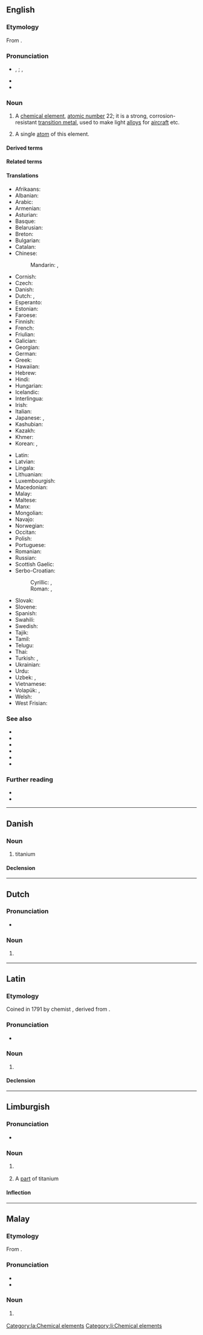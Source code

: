 {{also|Titanium}}
==English==
{{elements|en|Ti|scandium|Sc|vanadium|V}}

===Etymology===
From {{af|en|Titan|-ium}}.

===Pronunciation===
* {{enPR|tītā'nēəm}}, {{IPA|en|/taɪˈteɪni.əm/}}; {{enPR|tĭtā'nēəm}}, {{IPA|en|/tɪˈteɪni.əm/}}
* {{audio|en|en-us-titanium.ogg|Audio (US)}}
* {{rhymes|en|eɪniəm}}

===Noun===
{{en-noun|~}}
{{wikipedia}}

# {{senseid|en|Q716}}A [[chemical element]], [[atomic number]] 22; it is a strong, corrosion-resistant [[transition metal]], used to make light [[alloy]]s for [[aircraft]] etc.
# {{lb|en|countable}} A single [[atom]] of this element.

====Derived terms====
{{col4|en
|cuprotitanium
|ferrocarbon titanium
|ferrotitanium
|manganotitanium
|titanian
|titanic
|titaniferous
|titanious
|titanium-46
|titanium-47
|titanium-48
|titanium-49
|titanium-50
|titanium alloy
|titanium aluminide
|titanium boride
|titanium bromide
|titanium carbide
|titanium chloride
|titanium dichloride
|titanium dioxide
|titanium hydride
|titanium isopropoxide
|titanium nitride
|titanium oxalate
|titanium oxide
|titanium sand
|titanium sponge
|titanium suboxide
|titanium sulfate
|titanium tetrabromide
|titanium tetrachloride
|titanium tetraiodide
|titanium trichloride
|titanium trioxide
|titanium white
|titanoan
}}

====Related terms====
{{col3|en
|{{l|en|titan-}}, {{l|en|titano-}}
|{{l|en|titanate}}
|{{l|en|titania}}
|{{l|en|titanic}}
|{{l|en|titanite}}
|{{l|en|titanocene}}
}}

====Translations====
{{trans-top|id=Q716|chemical element}}
* Afrikaans: {{t+|af|titaan}}
* Albanian: {{t+|sq|titan|?}}
* Arabic: {{t|ar|تِيتَانْيُوم|m|tr=titanyum}}
* Armenian: {{t+|hy|տիտան}}
* Asturian: {{t+|ast|titaniu|m}}
* Basque: {{t|eu|titanioa}}
* Belarusian: {{t|be|тыта́н|m}}
* Breton: {{t|br|titan|?}}
* Bulgarian: {{t+|bg|тита́н|m}}
* Catalan: {{t+|ca|titani|m}}
* Chinese:
*: Mandarin: {{t+|cmn|鈦}}, {{t+|cmn|钛|tr=tài}}
* Cornish: {{t|kw|tytanyum|?}}
* Czech: {{t+|cs|titan|m}}
* Danish: {{t+|da|titan|n}}
* Dutch: {{t+|nl|titanium|n}}, {{t+|nl|titaan|n}}
* Esperanto: {{t|eo|titanio}}
* Estonian: {{t+|et|titaan}}
* Faroese: {{t|fo|titan|n}}
* Finnish: {{t+|fi|titaani}}
* French: {{t+|fr|titane|m}}
* Friulian: {{t|fur|titani|?}}
* Galician: {{t+|gl|titanio|m}}
* Georgian: {{t|ka|ტიტანი}}
* German: {{t+|de|Titan|n}}
* Greek: {{t+|el|τιτάνιο|n}}
* Hawaiian: {{t|haw|kaikaniuma}}
* Hebrew: {{t+|he|טיטניום|?|tr=titánium}}
* Hindi: {{t|hi|रंजातु|?}}
* Hungarian: {{t+|hu|titán}}
* Icelandic: {{t+|is|títan|n}}
* Interlingua: {{t|ia|titanium}}
* Irish: {{t+|ga|tíotáiniam|m}}
* Italian: {{t+|it|titanio|m}}
* Japanese: {{t+|ja|チタン|tr=chitan}}, {{t|ja|チタニウム|tr=chitaniumu}}
* Kashubian: {{t|csb|titan}}
* Kazakh: {{t|kk|титан}}
* Khmer: {{t|km|ទីតាន}}
* Korean: {{t+|ko|티탄}}, {{t+|ko|티타늄}}
{{trans-mid}}
* Latin: {{t+|la|titanium|n}}
* Latvian: {{t|lv|titāns|?}}
* Lingala: {{t|ln|titani|c9a|c10a}}
* Lithuanian: {{t+|lt|titanas|?}}
* Luxembourgish: {{t|lb|Titan|?}}
* Macedonian: {{t|mk|тита́н|m}}
* Malay: {{t|ms|titanium}}
* Maltese: {{t|mt|titanju|?}}
* Manx: {{t|gv|çhitaanium|?}}
* Mongolian: {{t+|mn|титан}}
* Navajo: {{t|nv|béésh doo ńdiniichxíihii}}
* Norwegian: {{t+|no|titan|?}}
* Occitan: {{t|oc|titani|m}}
* Polish: {{t+|pl|tytan|m}}
* Portuguese: {{t+|pt|titânio|m}}
* Romanian: {{t+|ro|titan|n}}
* Russian: {{t+|ru|тита́н|m}}
* Scottish Gaelic: {{t|gd|titanium|m}}
* Serbo-Croatian:
*: Cyrillic: {{t|sh|титан|m}}, {{t|sh|титаниј|m}}
*: Roman: {{t+|sh|titan|m}}, {{t+|sh|titanij|m}}
* Slovak: {{t+|sk|titán|m}}
* Slovene: {{t+|sl|titan|m}}
* Spanish: {{t+|es|titanio|m}}
* Swahili: {{t|sw|titani}}
* Swedish: {{t+|sv|titan|n}}
* Tajik: {{t|tg|титан}}
* Tamil: {{t+|ta|டைட்டேனியம்}}
* Telugu: {{t+|te|టైటానియం}}
* Thai: {{t+|th|ไทเทเนียม}}
* Turkish: {{t+|tr|titan}}, {{t+|tr|titanyum}}
* Ukrainian: {{t|uk|тита́н|m}}
* Urdu: {{t|ur|رنجاتو‎|?|tr=rañjātu}}
* Uzbek: {{t+|uz|titan}}, {{t+|uz|титан}}
* Vietnamese: {{t+|vi|titan}}
* Volapük: {{t+|vo|titanin}}, {{qualifier|older term}} {{t|vo|tütin}}
* Welsh: {{t+|cy|titaniwm|m}}
* West Frisian: {{t|fy|titaan|?}}
{{trans-bottom}}

===See also===
* {{l|en|anatase}}
* {{l|en|brookite}}
* {{l|en|ilmenite}}
* {{l|en|perovskite}}
* {{l|en|rutile}}
* {{l|en|sphene}}

===Further reading===
* {{R:WebMineral}}
* {{R:mindat}}

----

==Danish==
{{wikipedia|lang=da}}

===Noun===
{{da-noun|?}}

# titanium

====Declension====
{{da-decl|et|dc=1|n=sg}}

----

==Dutch==
{{wikipedia|lang=nl}}
{{elements|nl|Ti|scandium|Sc|vanadium|V}}

===Pronunciation===
* {{audio|nl|Nl-titanium.ogg|Audio}}

===Noun===
{{nl-noun|n|-|-}}

# {{l|en|titanium}}
#: {{syn|nl|titaan}}

----

==Latin==
{{wikipedia|lang=la}}

===Etymology===
Coined in 1791 by chemist {{w|Martin Heinrich Klaproth}}, derived from {{af|la|Tītān|t1=Titan|-ium|pos2=chemical element suffix}}.

===Pronunciation===
* {{la-IPA|tītānium|eccl=yes}}

===Noun===
{{la-noun|tītānium<2.-ium>}}

# {{lb|la|New Latin}} {{l|en|titanium}}

====Declension====
{{la-ndecl|tītānium<2.-ium>}}

[[Category:la:Chemical elements]]

----

==Limburgish==

===Pronunciation===
* {{IPA|li|[ti˧ˈcaː˨ɲɔ˧m]}}

===Noun===
{{li-noun|g=n}}

# {{lb|li|uncountable}} {{l|en|titanium}}
# A [[part]] of titanium

====Inflection====
{{li-decl-noun-um|titani}}

[[Category:li:Chemical elements]]

----

==Malay==
{{wikipedia|lang=ms}}
{{elements|ms|Ti|skandium|Sc|vanadium|V}}

===Etymology===
From {{bor|ms|en|titanium}}.

===Pronunciation===
* {{IPA|ms|[titaniom]|[titani.əm]|[tai̯teni.əm]}}
* {{rhymes|ms|iom|jom|om}}

===Noun===
{{head|ms|noun}}

# {{l|en|titanium}} {{gloss|chemical element}}